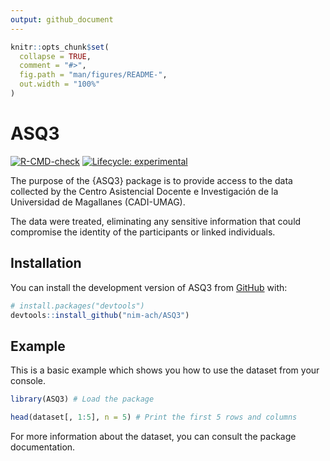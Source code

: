 ```yaml
---
output: github_document
---
```


<!-- README.md is generated from README.Rmd. Please edit that file -->

```r
knitr::opts_chunk$set(
  collapse = TRUE,
  comment = "#>",
  fig.path = "man/figures/README-",
  out.width = "100%"
)
```

# ASQ3

<!-- badges: start -->
[![R-CMD-check](https://github.com/nim-ach/ASQ3/workflows/R-CMD-check/badge.svg)](https://github.com/nim-ach/ASQ3/actions)
[![Lifecycle: experimental](https://img.shields.io/badge/lifecycle-experimental-orange.svg)](https://lifecycle.r-lib.org/articles/stages.html#experimental)
<!-- badges: end -->

The purpose of the {ASQ3} package is to provide access to the data collected by the Centro Asistencial Docente e Investigación de la Universidad de Magallanes (CADI-UMAG). 

The data were treated, eliminating any sensitive information that could compromise the identity of the participants or linked individuals.

## Installation

You can install the development version of ASQ3 from [GitHub](https://github.com/) with:

``` r
# install.packages("devtools")
devtools::install_github("nim-ach/ASQ3")
```

## Example

This is a basic example which shows you how to use the dataset from your <i class="fab fa-r-project"></i> console.

```r
library(ASQ3) # Load the package

head(dataset[, 1:5], n = 5) # Print the first 5 rows and columns
```

For more information about the dataset, you can consult the package documentation.
